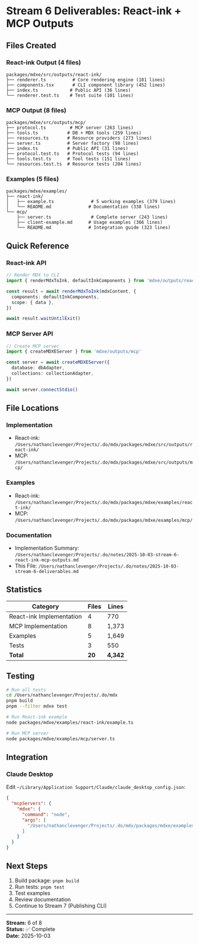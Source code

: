 # Stream 6 Deliverables: React-ink + MCP Outputs

## Files Created

### React-ink Output (4 files)

```
packages/mdxe/src/outputs/react-ink/
├── renderer.ts          # Core rendering engine (181 lines)
├── components.tsx       # CLI component library (452 lines)
├── index.ts            # Public API (36 lines)
└── renderer.test.ts    # Test suite (101 lines)
```

### MCP Output (8 files)

```
packages/mdxe/src/outputs/mcp/
├── protocol.ts         # MCP server (263 lines)
├── tools.ts           # DB + MDX tools (259 lines)
├── resources.ts       # Resource providers (273 lines)
├── server.ts          # Server factory (98 lines)
├── index.ts           # Public API (31 lines)
├── protocol.test.ts   # Protocol tests (94 lines)
├── tools.test.ts      # Tool tests (151 lines)
└── resources.test.ts  # Resource tests (204 lines)
```

### Examples (5 files)

```
packages/mdxe/examples/
├── react-ink/
│   ├── example.ts              # 5 working examples (379 lines)
│   └── README.md              # Documentation (338 lines)
└── mcp/
    ├── server.ts               # Complete server (243 lines)
    ├── client-example.md      # Usage examples (366 lines)
    └── README.md              # Integration guide (323 lines)
```

## Quick Reference

### React-ink API

```typescript
// Render MDX to CLI
import { renderMdxToInk, defaultInkComponents } from 'mdxe/outputs/react-ink'

const result = await renderMdxToInk(mdxContent, {
  components: defaultInkComponents,
  scope: { data },
})

await result.waitUntilExit()
```

### MCP Server API

```typescript
// Create MCP server
import { createMDXEServer } from 'mdxe/outputs/mcp'

const server = await createMDXEServer({
  database: dbAdapter,
  collections: collectionAdapter,
})

await server.connectStdio()
```

## File Locations

### Implementation
- React-ink: `/Users/nathanclevenger/Projects/.do/mdx/packages/mdxe/src/outputs/react-ink/`
- MCP: `/Users/nathanclevenger/Projects/.do/mdx/packages/mdxe/src/outputs/mcp/`

### Examples
- React-ink: `/Users/nathanclevenger/Projects/.do/mdx/packages/mdxe/examples/react-ink/`
- MCP: `/Users/nathanclevenger/Projects/.do/mdx/packages/mdxe/examples/mcp/`

### Documentation
- Implementation Summary: `/Users/nathanclevenger/Projects/.do/notes/2025-10-03-stream-6-react-ink-mcp-outputs.md`
- This File: `/Users/nathanclevenger/Projects/.do/notes/2025-10-03-stream-6-deliverables.md`

## Statistics

| Category | Files | Lines |
|----------|-------|-------|
| React-ink Implementation | 4 | 770 |
| MCP Implementation | 8 | 1,373 |
| Examples | 5 | 1,649 |
| Tests | 3 | 550 |
| **Total** | **20** | **4,342** |

## Testing

```bash
# Run all tests
cd /Users/nathanclevenger/Projects/.do/mdx
pnpm build
pnpm --filter mdxe test

# Run React-ink example
node packages/mdxe/examples/react-ink/example.ts

# Run MCP server
node packages/mdxe/examples/mcp/server.ts
```

## Integration

### Claude Desktop

Edit `~/Library/Application Support/Claude/claude_desktop_config.json`:

```json
{
  "mcpServers": {
    "mdxe": {
      "command": "node",
      "args": [
        "/Users/nathanclevenger/Projects/.do/mdx/packages/mdxe/examples/mcp/server.ts"
      ]
    }
  }
}
```

## Next Steps

1. Build package: `pnpm build`
2. Run tests: `pnpm test`
3. Test examples
4. Review documentation
5. Continue to Stream 7 (Publishing CLI)

---

**Stream:** 6 of 8  
**Status:** ✅ Complete  
**Date:** 2025-10-03
